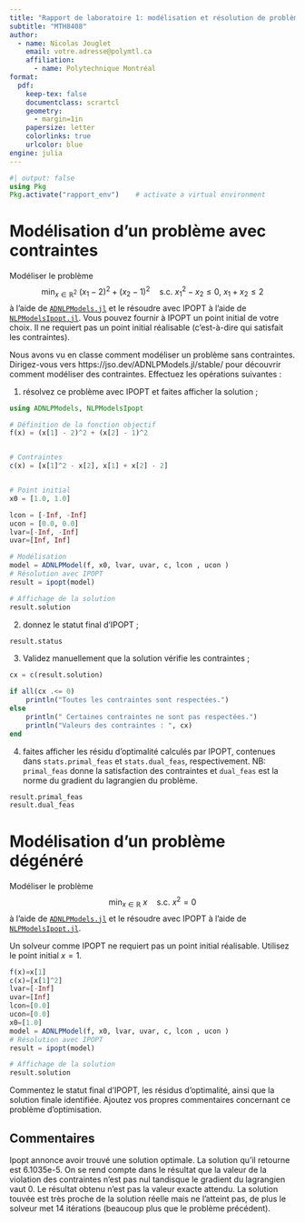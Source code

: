 ```yaml
---
title: "Rapport de laboratoire 1: modélisation et résolution de problèmes avec IPOPT"
subtitle: "MTH8408"
author:
  - name: Nicolas Jouglet
    email: votre.adresse@polymtl.ca
    affiliation:
      - name: Polytechnique Montréal
format:
  pdf:
    keep-tex: false
    documentclass: scrartcl
    geometry:
      - margin=1in
    papersize: letter
    colorlinks: true
    urlcolor: blue
engine: julia
---
```


```julia
#| output: false
using Pkg
Pkg.activate("rapport_env")    # activate a virtual environment
```

# Modélisation d'un problème avec contraintes

Modéliser le problème
$$
\min_{x \in \mathbb{R}^2} \ (x_1 - 2)^2 + (x_2 - 1)^2 \quad \text{s.c.} \ x_1^2 - x_2 \leq 0, \ x_1 + x_2 \leq 2
$$
à l'aide de [`ADNLPModels.jl`](https://github.com/JuliaSmoothOptimizers/ADNLPModels.jl) et le résoudre avec IPOPT à l'aide de [`NLPModelsIpopt.jl`](https://github.com/JuliaSmoothOptimizers/NLPModelsIpopt.jl).
Vous pouvez fournir à IPOPT un point initial de votre choix.
Il ne requiert pas un point initial réalisable (c'est-à-dire qui satisfait les contraintes).

Nous avons vu en classe comment modéliser un problème sans contraintes.
Dirigez-vous vers https://jso.dev/ADNLPModels.jl/stable/ pour découvrir comment modéliser des contraintes.
Effectuez les opérations suivantes :

1. résolvez ce problème avec IPOPT et faites afficher la solution ;

```julia
using ADNLPModels, NLPModelsIpopt

# Définition de la fonction objectif
f(x) = (x[1] - 2)^2 + (x[2] - 1)^2


# Contraintes
c(x) = [x[1]^2 - x[2], x[1] + x[2] - 2]


# Point initial
x0 = [1.0, 1.0]

lcon = [-Inf, -Inf]
ucon = [0.0, 0.0]
lvar=[-Inf, -Inf]
uvar=[Inf, Inf]

# Modélisation
model = ADNLPModel(f, x0, lvar, uvar, c, lcon , ucon )
# Résolution avec IPOPT
result = ipopt(model)

# Affichage de la solution
result.solution
```

2. donnez le statut final d'IPOPT ;

```julia
result.status
```

3. Validez manuellement que la solution vérifie les contraintes ;

```julia


cx = c(result.solution)

if all(cx .<= 0)
    println("Toutes les contraintes sont respectées.")
else
    println(" Certaines contraintes ne sont pas respectées.")
    println("Valeurs des contraintes : ", cx)
end


```

4. faites afficher les résidu d'optimalité calculés par IPOPT, contenues dans `stats.primal_feas` et `stats.dual_feas`, respectivement.
   NB: `primal_feas` donne la satisfaction des contraintes et `dual_feas` est la norme du gradient du lagrangien du problème.

```julia
result.primal_feas
result.dual_feas
```

# Modélisation d'un problème dégénéré

Modéliser le problème
$$
\min_{x \in \mathbb{R}} \ x \quad \text{s.c.} \ x^2 = 0
$$
à l'aide de [`ADNLPModels.jl`](https://github.com/JuliaSmoothOptimizers/ADNLPModels.jl) et le résoudre avec IPOPT à l'aide de [`NLPModelsIpopt.jl`](https://github.com/JuliaSmoothOptimizers/NLPModelsIpopt.jl).

Un solveur comme IPOPT ne requiert pas un point initial réalisable.
Utilisez le point initial $x = 1$.

```julia
f(x)=x[1]
c(x)=[x[1]^2]
lvar=[-Inf]
uvar=[Inf]
lcon=[0.0]
ucon=[0.0]
x0=[1.0]
model = ADNLPModel(f, x0, lvar, uvar, c, lcon , ucon )
# Résolution avec IPOPT
result = ipopt(model)

# Affichage de la solution
result.solution
```

Commentez le statut final d'IPOPT, les résidus d'optimalité, ainsi que la solution finale identifiée.
Ajoutez vos propres commentaires concernant ce problème d'optimisation.

## Commentaires

<!-- Insérez vos commentaires ci-dessous. -->
Ipopt annonce avoir trouvé une solution optimale. La solution qu'il retourne est 6.1035e-5. On se rend compte dans le résultat que la valeur de la violation des contraintes n'est pas nul tandisque le gradient du lagrangien vaut 0.
Le résultat obtenu n'est pas la valeur exacte attendu.
La solution touvée est très proche de la solution réelle mais ne l'atteint pas, de plus le solveur met 14 itérations (beaucoup plus que le problème précédent).